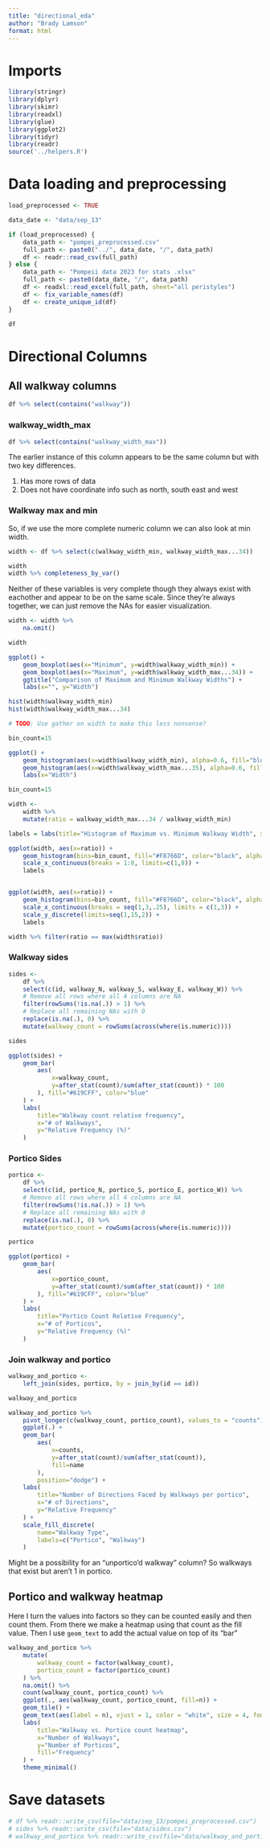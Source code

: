 ```yaml
---
title: "directional_eda"
author: "Brady Lamson"
format: html
---
```


# Imports

```r
library(stringr)
library(dplyr)
library(skimr)
library(readxl)
library(glue)
library(ggplot2)
library(tidyr)
library(readr)
source('../helpers.R')
```


# Data loading and preprocessing

```r
load_preprocessed <- TRUE

data_date <- "data/sep_13"

if (load_preprocessed) {
    data_path <- "pompei_preprocessed.csv"
    full_path <- paste0("../", data_date, "/", data_path)
    df <- readr::read_csv(full_path)
} else {
    data_path <- "Pompeii data 2023 for stats .xlsx"
    full_path <- paste0(data_date, "/", data_path) 
    df <- readxl::read_excel(full_path, sheet="all peristyles")
    df <- fix_variable_names(df)
    df <- create_unique_id(df)
}

df
```

# Directional Columns

## All walkway columns

```r
df %>% select(contains("walkway"))
```

### walkway_width_max

```r
df %>% select(contains("walkway_width_max"))
```

The earlier instance of this column appears to be the same column but with two key differences.

1. Has more rows of data
2. Does not have coordinate info such as north, south east and west

### Walkway max and min

So, if we use the more complete numeric column we can also look at min width.

```r
width <- df %>% select(c(walkway_width_min, walkway_width_max...34)) 

width
width %>% completeness_by_var()
```

Neither of these variables is very complete though they always exist with eachother and appear to be on the same scale.
Since they're always together, we can just remove the NAs for easier visualization.

```r
width <- width %>%
    na.omit()

width
```


```r
ggplot() +
    geom_boxplot(aes(x="Minimum", y=width$walkway_width_min)) +
    geom_boxplot(aes(x="Maximum", y=width$walkway_width_max...34)) +
    ggtitle("Comparison of Maximum and Minimum Walkway Widths") +
    labs(x="", y="Width")
```

```r
hist(width$walkway_width_min)
hist(width$walkway_width_max...34)

# TODO: Use gather on width to make this less nonsense?

bin_count=15

ggplot() +
    geom_histogram(aes(x=width$walkway_width_min), alpha=0.6, fill="blue", bins=bin_count) +
    geom_histogram(aes(x=width$walkway_width_max...35), alpha=0.6, fill="red", bins=bin_count) +
    labs(x="Width")
```

```r
bin_count=15

width <-
    width %>%
    mutate(ratio = walkway_width_max...34 / walkway_width_min)

labels = labs(title="Histogram of Maximum vs. Minimum Walkway Width", x="Ratio (Max:Min)", y="Frequency")

ggplot(width, aes(x=ratio)) +
    geom_histogram(bins=bin_count, fill="#F8766D", color="black", alpha=1, boundary=0) +
    scale_x_continuous(breaks = 1:8, limits=c(1,8)) +
    labels


ggplot(width, aes(x=ratio)) +
    geom_histogram(bins=bin_count, fill="#F8766D", color="black", alpha=1, boundary=0) +
    scale_x_continuous(breaks = seq(1,3,.25), limits = c(1,3)) +
    scale_y_discrete(limits=seq(1,15,2)) +
    labels
```

```r
width %>% filter(ratio == max(width$ratio))
```


### Walkway sides

```r
sides <- 
    df %>%
    select(c(id, walkway_N, walkway_S, walkway_E, walkway_W)) %>%
    # Remove all rows where all 4 columns are NA
    filter(rowSums(!is.na(.)) > 1) %>%
    # Replace all remaining NAs with 0
    replace(is.na(.), 0) %>%
    mutate(walkway_count = rowSums(across(where(is.numeric))))

sides
```

```r
ggplot(sides) +
    geom_bar(
        aes(
            x=walkway_count, 
            y=after_stat(count)/sum(after_stat(count)) * 100
        ), fill="#619CFF", color="blue"
    ) +
    labs(
        title="Walkway count relative frequency",
        x="# of Walkways", 
        y="Relative Frequency (%)"
    )
```

### Portico Sides

```r
portico <- 
    df %>%
    select(c(id, portico_N, portico_S, portico_E, portico_W)) %>%
    # Remove all rows where all 4 columns are NA
    filter(rowSums(!is.na(.)) > 1) %>%
    # Replace all remaining NAs with 0
    replace(is.na(.), 0) %>%
    mutate(portico_count = rowSums(across(where(is.numeric))))

portico
```

```r
ggplot(portico) +
    geom_bar(
        aes(
            x=portico_count, 
            y=after_stat(count)/sum(after_stat(count)) * 100
        ), fill="#619CFF", color="blue"
    ) +
    labs(
        title="Portico Count Relative Frequency",
        x="# of Porticos", 
        y="Relative Frequency (%)"
    )
```


### Join walkway and portico

```r
walkway_and_portico <- 
    left_join(sides, portico, by = join_by(id == id))

walkway_and_portico
```

```r
walkway_and_portico %>% 
    pivot_longer(c(walkway_count, portico_count), values_to = "counts") %>%
    ggplot(.) +
    geom_bar(
        aes(
            x=counts,
            y=after_stat(count)/sum(after_stat(count)), 
            fill=name
        ), 
        position="dodge") +
    labs(
        title="Number of Directions Faced by Walkways per portico",
        x="# of Directions",
        y="Relative Frequency"
    ) +
    scale_fill_discrete(
        name="Walkway Type",
        labels=c("Portico", "Walkway")
    )
```

Might be a possibility for an "unportico'd walkway" column? So walkways that exist but aren't 1 in portico. 

## Portico and walkway heatmap

Here I turn the values into factors so they can be counted easily and then count them.
From there we make a heatmap using that count as the fill value. 
Then I use `geom_text` to add the actual value on top of its "bar"

```r
walkway_and_portico %>%
    mutate(
        walkway_count = factor(walkway_count),
        portico_count = factor(portico_count)
    ) %>%
    na.omit() %>%
    count(walkway_count, portico_count) %>%
    ggplot(., aes(walkway_count, portico_count, fill=n)) +
    geom_tile() +
    geom_text(aes(label = n), vjust = 1, color = "white", size = 4, fontface = "bold") +
    labs(
        title="Walkway vs. Portico count heatmap",
        x="Number of Walkways",
        y="Number of Porticos",
        fill="Frequency"
    ) +
    theme_minimal()
```


# Save datasets

```r
# df %>% readr::write_csv(file="data/sep_13/pompei_preprocessed.csv")
# sides %>% readr::write_csv(file="data/sides.csv")
# walkway_and_portico %>% readr::write_csv(file="data/walkway_and_portico_directions.csv")
```

